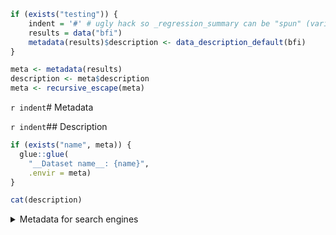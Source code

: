 ```r
if (exists("testing")) {
	indent = '#' # ugly hack so _regression_summary can be "spun" (variables included via `r ` have to be available)
	results = data("bfi")
	metadata(results)$description <- data_description_default(bfi)
}

meta <- metadata(results)
description <- meta$description
meta <- recursive_escape(meta)
```

`r indent`# Metadata

`r indent`## Description
```r
if (exists("name", meta)) {
  glue::glue(
    "__Dataset name__: {name}",
    .envir = meta)
}
```

```r
cat(description)
```

<details>
<summary title="Expand this section to see some additional metadata in a structured format that is useful for search engines">Metadata for search engines</summary>

```r
if (exists("temporalCoverage", meta)) {
  glue::glue(
    "- __Temporal Coverage__: {temporalCoverage}",
    .envir = meta)
}
```
```r
if (exists("spatialCoverage", meta)) {
  glue::glue(
    "- __Spatial Coverage__: {spatialCoverage}",
    .envir = meta)
}
```
```r
if (exists("citation", meta)) {
  glue::glue(
    "- __Citation__: {citation}",
    .envir = meta)
}
```
```r
if (exists("url", meta)) {
  glue::glue(
    "- __URL__: [{url}]({url})",
    .envir = meta)
}
```
```r
if (exists("identifier", meta)) {
  if (stringr::str_detect(meta$identifier, "^doi:")) {
    meta$identifier <- paste0('<a href="https://dx.doi.org/', 
      stringr::str_match(meta$identifier, "^doi:(.+)")[,2], '">', 
      meta$identifier, '</a>')
  }
  glue::glue(
    "- __Identifier__: {identifier}",
    .envir = meta)
}
```
```r
if (exists("datePublished", meta)) {
  glue::glue(
    "- __Date published__: {datePublished}",
    .envir = meta)
}
```

```r
if (exists("creator", meta)) {
  cat("- __Creator__:")
  knitr::kable(meta$creator)
}
```

```r
meta <- meta[setdiff(names(meta),
                     c("creator", "datePublished", "identifier",
                       "url", "citation", "spatialCoverage", 
                       "temporalCoverage", "description", "name"))]
knitr::kable(meta)
```

</details>
